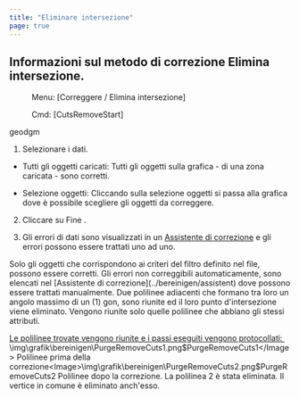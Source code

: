 ```yaml
---
title: "Eliminare intersezione"
page: true
---
```

## Informazioni sul metodo di correzione Elimina intersezione.
 <Menu> Menu: [Correggere / Elimina intersezione] </Menu> 
 <Menu> Cmd: [CutsRemoveStart] </Menu> 

 <Placeholder>geodgm</Placeholder> 

1. Selezionare i dati.

- <Bold> Tutti gli oggetti caricati: </Bold>  Tutti gli oggetti sulla grafica - di una zona caricata - sono corretti.

- <Bold> Selezione oggetti: </Bold>  Cliccando sulla selezione oggetti si passa alla grafica dove &#232; possibile scegliere gli oggetti da correggere.



2. Cliccare su <Border>Fine</Border> .

3. Gli errori di dati sono visualizzati in un 
[Assistente di correzione](../bereinigen/assistent)
 e gli errori possono essere trattati uno ad uno.



<Warning>
Solo gli oggetti che corrispondono ai criteri del filtro definito nel file, possono essere corretti.
</Warning>

<Warning>
Gli errori non correggibili automaticamente, sono elencati nel [Assistente di correzione](../bereinigen/assistent)
 dove possono essere trattati manualmente.
</Warning>

<Success>
Due polilinee adiacenti che formano tra loro un angolo massimo di un (1) gon, sono riunite ed il loro punto d&#39;intersezione viene eliminato. Vengono riunite solo quelle polilinee che abbiano gli stessi attributi.
</Success>


 <U>  <Bold> Le polilinee trovate vengono riunite e i passi eseguiti vengono protocollati: </Bold>  </U><Image>\img\grafik\bereinigen\PurgeRemoveCuts1.png$PurgeRemoveCuts1</Image>
Polilinee prima della correzione<Image>\img\grafik\bereinigen\PurgeRemoveCuts2.png$PurgeRemoveCuts2</Image>
Polilinee dopo la correzione. La polilinea 2 &#232; stata eliminata. Il vertice in comune &#232; eliminato anch&#39;esso.